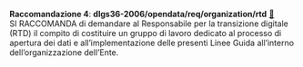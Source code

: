 ::: {#racc-4 .callout-note appearance="simple" icon=false .raccomandazione}
[**Raccomandazione 4**]{.testo-blu}: **dlgs36-2006/opendata/req/organization/rtd** [🔗](#racc-4){.link-req}<br>
SI RACCOMANDA di demandare al Responsabile per la transizione digitale (RTD) il compito di costituire un gruppo di lavoro dedicato al processo di apertura dei dati e all'implementazione delle presenti Linee Guida all'interno dell'organizzazione dell'Ente.
:::
